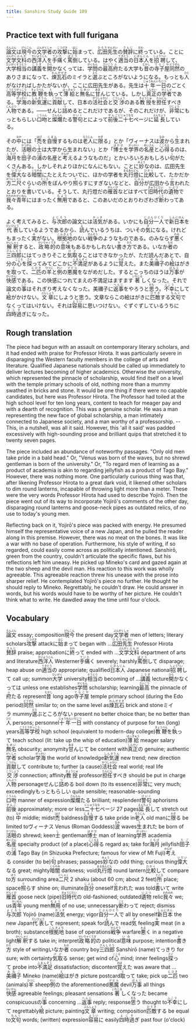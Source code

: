 ```yaml
---
title: Sanshiro Study Guide 109
---
```


## Practice text with full furigana

<p>
<ruby><rb>論文</rb><rt>ろんぶん</rt></ruby>は<ruby><rb>現今</rb><rt>げんこん</rt></ruby>の<ruby><rb>文学者</rb><rt>ぶんがくしゃ</rt></ruby>の<ruby><rb>攻撃</rb><rt>こうげき</rt></ruby>に<ruby><rb>始</rb><rt>はじ</rt></ruby>まって、<ruby><rb>広田</rb><rt>ひろた</rt></ruby><ruby><rb>先生</rb><rt>せんせい</rt></ruby>の<ruby><rb>賛辞</rb><rt>さんじ</rt></ruby>に<ruby><rb>終</rb><rt>おわ</rt></ruby>っている。ことに<ruby><rb>文学</rb><rt>ぶんがく</rt></ruby><ruby><rb>文科</rb><rt>ぶんか</rt></ruby>の<ruby><rb>西洋人</rb><rt>せいようじん</rt></ruby>を<ruby><rb>手痛</rb><rt>ていた</rt></ruby>く<ruby><rb>罵倒</rb><rt>ばとう</rt></ruby>している。はやく<ruby><rb>適当</rb><rt>てきとう</rt></ruby>の<ruby><rb>日本人</rb><rt>にほんじん</rt></ruby>を<ruby><rb>招聘</rb><rt>しょうへい</rt></ruby>して、<ruby><rb>大学</rb><rt>だいがく</rt></ruby><ruby><rb>相当</rb><rt>そうとう</rt></ruby>の<ruby><rb>講義</rb><rt>こうぎ</rt></ruby>を<ruby><rb>開</rb><rt>ひら</rt></ruby>かなくっては、<ruby><rb>学問</rb><rt>がくもん</rt></ruby>の<ruby><rb>最高</rb><rt>さいこう</rt></ruby><ruby><rb>府</rb><rt>ふ</rt></ruby>たる大学も<ruby><rb>昔</rb><rt>むかし</rt></ruby>の<ruby><rb>寺子屋</rb><rt>てらこや</rt></ruby><ruby><rb>同然</rb><rt>どうぜん</rt></ruby>のありさまになって、<ruby><rb>煉瓦石</rb><rt>れんがせき</rt></ruby>のミイラと<ruby><rb>選</rb><rt>えら</rt></ruby>ぶところがないようになる。もっとも<ruby><rb>人</rb><rt>ひと</rt></ruby>がなければしかたがないが、ここに広田先生がある。先生は<ruby><rb>十年</rb><rt>じゅうねん</rt></ruby><ruby><rb>一日</rb><rt>いちじつ</rt></ruby>のごとく<ruby><rb>高等学校</rb><rt>こうとうがっこう</rt></ruby>に<ruby><rb>教鞭</rb><rt>きょうべん</rt></ruby>を<ruby><rb>執</rb><rt>と</rt></ruby>って<ruby><rb>薄給</rb><rt>はっきゅう</rt></ruby>と<ruby><rb>無名</rb><rt>むめい</rt></ruby>に<ruby><rb>甘</rb><rt>あま</rt></ruby>んじている。しかし<ruby><rb>真正</rb><rt>しんせい</rt></ruby>の<ruby><rb>学者</rb><rt>がくしゃ</rt></ruby>である。<ruby><rb>学海</rb><rt>がっかい</rt></ruby>の<ruby><rb>新気運</rb><rt>しんきうん</rt></ruby>に<ruby><rb>貢献</rb><rt>こうけん</rt></ruby>して、日本の<ruby><rb>活社会</rb><rt>かつしゃかい</rt></ruby>と<ruby><rb>交渉</rb><rt>こうしょう</rt></ruby>のある<ruby><rb>教授</rb><rt>きょうじゅ</rt></ruby>を<ruby><rb>担任</rb><rt>たんにん</rt></ruby>すべき<ruby><rb>人物</rb><rt>じんぶつ</rt></ruby>である。――せんじ<ruby><rb>詰</rb><rt>つ</rt></ruby>めるとこれだけであるが、そのこれだけが、<ruby><rb>非常</rb><rt>ひじょう</rt></ruby>にもっともらしい<ruby><rb>口吻</rb><rt>こうふん</rt></ruby>と<ruby><rb>燦爛</rb><rt>さんらん</rt></ruby>たる<ruby><rb>警句</rb><rt>けいく</rt></ruby>とによって<ruby><rb>前後</rb><rt>ぜんご</rt></ruby><ruby><rb>二十七</rb><rt>にじゅうなな</rt></ruby>ページに<ruby><rb>延長</rb><rt>えんちょう</rt></ruby>している。
</p>

<p>
その<ruby><rb>中</rb><rt>なか</rt></ruby>には「<ruby><rb>禿</rb><rt>はげ</rt></ruby>を<ruby><rb>自慢</rb><rt>じまん</rt></ruby>するものは<ruby><rb>老人</rb><rt>ろうじん</rt></ruby>に<ruby><rb>限</rb><rt>かぎ</rt></ruby>る」とか「ヴィーナスは<ruby><rb>波</rb><rt>なみ</rt></ruby>から<ruby><rb>生</rb><rt>う</rt></ruby>まれたが、<ruby><rb>活眼</rb><rt>かつがん</rt></ruby>の<ruby><rb>士</rb><rt>し</rt></ruby>は大学から生まれない」とか「<ruby><rb>博士</rb><rt>はかせ</rt></ruby>を<ruby><rb>学界</rb><rt>がっかい</rt></ruby>の<ruby><rb>名産</rb><rt>めいさん</rt></ruby>と<ruby><rb>心得</rb><rt>こころえ</rt></ruby>るのは、<ruby><rb>海月</rb><rt>くらげ</rt></ruby>を<ruby><rb>田子</rb><rt>たご</rt></ruby>の<ruby><rb>浦</rb><rt>うら</rt></ruby>の名産と<ruby><rb>考</rb><rt>かんが</rt></ruby>えるようなものだ」とかいろいろおもしろい<ruby><rb>句</rb><rt>く</rt></ruby>がたくさんある。しかしそれよりほかになんにもない。ことに<ruby><rb>妙</rb><rt>みょう</rt></ruby>なのは、広田先生を<ruby><rb>偉大</rb><rt>いだい</rt></ruby>なる<ruby><rb>暗闇</rb><rt>くらやみ</rt></ruby>にたとえたついでに、ほかの学者を<ruby><rb>丸行燈</rb><rt>まるあんどん</rt></ruby>に<ruby><rb>比較</rb><rt>ひかく</rt></ruby>して、たかだか<ruby><rb>方</rb><rt>ほう</rt></ruby><ruby><rb>二尺</rb><rt>にしゃく</rt></ruby>ぐらいの<ruby><rb>所</rb><rt>ところ</rt></ruby>をぼんやり<ruby><rb>照</rb><rt>て</rt></ruby>らすにすぎないなどと、<ruby><rb>自分</rb><rt>じぶん</rt></ruby>が広田から<ruby><rb>言</rb><rt>い</rt></ruby>われたとおりを<ruby><rb>書</rb><rt>か</rt></ruby>いている。そうして、丸行燈だの<ruby><rb>雁首</rb><rt>がんくび</rt></ruby>などはすべて<ruby><rb>旧時代</rb><rt>きゅうじだい</rt></ruby>の<ruby><rb>遺物</rb><rt>いぶつ</rt></ruby>で<ruby><rb>我々</rb><rt>われわれ</rt></ruby><ruby><rb>青年</rb><rt>せいねん</rt></ruby>にはまったく<ruby><rb>無用</rb><rt>むよう</rt></ruby>であると、このあいだのとおりわざわざ<ruby><rb>断</rb><rt>こと</rt></ruby>わってある。
</p>

<p>
よく考えてみると、<ruby><rb>与次郎</rb><rt>よじろう</rt></ruby>の論文には<ruby><rb>活気</rb><rt>かっき</rt></ruby>がある。いかにも<ruby><rb>自分</rb><rt>じぶん</rt></ruby><ruby><rb>一人</rb><rt>ひとり</rt></ruby>で<ruby><rb>新日本</rb><rt>しんにほん</rt></ruby>を<ruby><rb>代表</rb><rt>だいひょう</rt></ruby>しているようであるから、<ruby><rb>読</rb><rt>よ</rt></ruby>んでいるうちは、ついその<ruby><rb>気</rb><rt>き</rt></ruby>になる。けれどもまったく<ruby><rb>実</rb><rt>み</rt></ruby>がない。<ruby><rb>根拠地</rb><rt>こんきょち</rt></ruby>のない<ruby><rb>戦争</rb><rt>せんそう</rt></ruby>のようなものである。のみならず<ruby><rb>悪</rb><rt>わる</rt></ruby>く<ruby><rb>解釈</rb><rt>かいしゃく</rt></ruby>すると、<ruby><rb>政略的</rb><rt>せいりゃくてき</rt></ruby>の<ruby><rb>意味</rb><rt>いみ</rt></ruby>もあるかもしれない<ruby><rb>書</rb><rt>か</rt></ruby>き<ruby><rb>方</rb><rt>かた</rt></ruby>である。いなか<ruby><rb>者</rb><rt>もの</rt></ruby>の<ruby><rb>三四郎</rb><rt>さんしろう</rt></ruby>にはてっきりそこと<ruby><rb>気取</rb><rt>けど</rt></ruby>ることはできなかったが、ただ読んだあとで、自分の<ruby><rb>心</rb><rt>こころ</rt></ruby>を<ruby><rb>探</rb><rt>さぐ</rt></ruby>ってみてどこかに<ruby><rb>不満足</rb><rt>ふまんぞく</rt></ruby>があるように<ruby><rb>覚</rb><rt>おぼ</rt></ruby>えた。また<ruby><rb>美禰子</rb><rt>みねこ</rt></ruby>の<ruby><rb>絵</rb><rt>え</rt></ruby>はがきを<ruby><rb>取</rb><rt>と</rt></ruby>って、<ruby><rb>二匹</rb><rt>にひき</rt></ruby>の<ruby><rb>羊</rb><rt>ひつじ</rt></ruby>と<ruby><rb>例</rb><rt>れい</rt></ruby>の<ruby><rb>悪魔</rb><rt>デビル</rt></ruby>をながめだした。するとこっちのほうは<ruby><rb>万事</rb><rt>ばんじ</rt></ruby>が<ruby><rb>快感</rb><rt>かいかん</rt></ruby>である。この快感につれてまえの不満足はますます<ruby><rb>著</rb><rt>いちじる</rt></ruby>しくなった。それで論文の<ruby><rb>事</rb><rt>こと</rt></ruby>はそれぎり考えなくなった。美禰子に<ruby><rb>返事</rb><rt>へんじ</rt></ruby>をやろうと<ruby><rb>思</rb><rt>おも</rt></ruby>う。<ruby><rb>不幸</rb><rt>ふこう</rt></ruby>にして<ruby><rb>絵</rb><rt>え</rt></ruby>がかけない。<ruby><rb>文章</rb><rt>ぶんしょう</rt></ruby>にしようと思う。文章ならこの絵はがきに<ruby><rb>匹敵</rb><rt>ひてき</rt></ruby>する<ruby><rb>文句</rb><rt>もんく</rt></ruby>でなくってはいけない。それは<ruby><rb>容易</rb><rt>ようい</rt></ruby>に思いつけない。ぐずぐずしているうちに<ruby><rb>四時過</rb><rt>よじす</rt></ruby>ぎになった。
</p>


## Rough translation

The piece had begun with an assault on contemporary literary scholars, and it had ended with praise for Professor Hirota. It was particularly severe in disparaging the Western faculty members in the college of arts and literature. Qualified Japanese nationals should be called up immediately to deliver lectures becoming of higher academics. Otherwise the university, which represented the pinnacle of scholarship, would find itself on a level with the temple primary schools of old, nothing more than a mummy swathed in bricks and stone. It would be one thing if there were no capable candidates, but here was Professor Hirota. The Professor had toiled at the high school level for ten long years, content to teach for meager pay and with a dearth of recognition. This was a genuine scholar. He was a man representing the new face of global scholarship, a man intimately connected to Japanese society, and a man worthy of a professorship. -- This, in a nutshell, was all it said. However, this 'all it said' was padded excessively with high-sounding prose and brilliant quips that stretched it to twenty seven pages. 

The piece included an abundance of noteworthy passages. "Only old men take pride in a bald head." Or, "Venus was born of the waves, but no shrewd gentleman is born of the university." Or, "To regard men of learning as a product of academia is akin to regarding jellyfish as a product of Tago Bay." However, there was nothing more. One particularly curious thing was that, after likening Professor Hirota to a great dark void, it likened other scholars to dim round lanterns, incapable of throwing light more than a meter. These were the very words Professor Hirota had used to describe Yojirō. Then the piece went out of its way to incorporate Yojirō's comments of the other day, disparaging round lanterns and goose-neck pipes as outdated relics, of no use to today's young men.

Reflecting back on it, Yojirō's piece was packed with energy. He presumed himself the representative voice of a new Japan, and he pulled the reader along in this premise. However, there was no meat on the bones. It was like a war with no base of operation. Furthermore, his style of writing, if so regarded, could easily come across as politically intentioned. Sanshirō, green from the country, couldn't articulate the specific flaws, but his reflections left him uneasy. He picked up Mineko's card and gazed again at the two sheep and the devil man. His reaction to this work was wholly agreeable. This agreeable reaction threw his unease with the prose into sharper relief. He contemplated Yojirō's piece no further. He thought he should reply to Mineko. Regrettably, he couldn't draw. He could answer in words, but his words would have to be worthy of her picture. He couldn't think what to write. He dawdled away the time until four o'clock.      


## Vocabulary

<p>
<span class="vocabstudy"><ruby><rb>論文</rb><rt>ろんぶん</rt></ruby>&nbsp;essay; composition</span><span class="vocabstudy"><ruby><rb>現今</rb><rt>げんこん</rt></ruby>&nbsp;the present day</span><span class="vocabstudy"><ruby><rb>文学者</rb><rt>ぶんがくしゃ</rt></ruby>&nbsp;men of letters; literary scholars</span><span class="vocabstudy"><ruby><rb>攻撃</rb><rt>こうげき</rt></ruby>&nbsp;attack</span><span class="vocabstudy">に<ruby><rb>始</rb><rt>はじ</rt></ruby>まって&nbsp;began with ...</span><span class="vocabstudy"><ruby><rb>広田</rb><rt>ひろた</rt></ruby><ruby><rb>先生</rb><rt>せんせい</rt></ruby>&nbsp;Professor Hirota</span><span class="vocabstudy"><ruby><rb>賛辞</rb><rt>さんじ</rt></ruby>&nbsp;praise; approbation</span><span class="vocabstudy">に<ruby><rb>終</rb><rt>おわ</rt></ruby>って&nbsp;ended with ...</span><span class="vocabstudy"><ruby><rb>文学</rb><rt>ぶんがく</rt></ruby><ruby><rb>文科</rb><rt>ぶんか</rt></ruby>&nbsp;department of arts and literature</span><span class="vocabstudy"><ruby><rb>西洋人</rb><rt>せいようじん</rt></ruby>&nbsp;Westerner</span><span class="vocabstudy"><ruby><rb>手痛</rb><rt>ていた</rt></ruby>く&nbsp;severely; harshly</span><span class="vocabstudy"><ruby><rb>罵倒</rb><rt>ばとう</rt></ruby>して&nbsp;disparage; heap abuse on</span><span class="vocabstudy"><ruby><rb>適当</rb><rt>てきとう</rt></ruby>の&nbsp;appropriate; qualified</span><span class="vocabstudy"><ruby><rb>日本人</rb><rt>にほんじん</rt></ruby>&nbsp;Japanese national</span><span class="vocabstudy"><ruby><rb>招聘</rb><rt>しょうへい</rt></ruby>して&nbsp;call up; summon</span><span class="vocabstudy"><ruby><rb>大学</rb><rt>だいがく</rt></ruby>&nbsp;university</span><span class="vocabstudy"><ruby><rb>相当</rb><rt>そうとう</rt></ruby>の&nbsp;becoming of ...</span><span class="vocabstudy"><ruby><rb>講義</rb><rt>こうぎ</rt></ruby>&nbsp;lecture</span><span class="vocabstudy"><ruby><rb>開</rb><rt>ひら</rt></ruby>かなくっては&nbsp;unless one establishes</span><span class="vocabstudy"><ruby><rb>学問</rb><rt>がくもん</rt></ruby>&nbsp;scholarship; learning</span><span class="vocabstudy"><ruby><rb>最高</rb><rt>さいこう</rt></ruby>&nbsp;the pinnacle of</span><span class="vocabstudy"><ruby><rb>府</rb><rt>ふ</rt></ruby>たる&nbsp;represent</span><span class="vocabstudy"><ruby><rb>昔</rb><rt>むかし</rt></ruby>&nbsp;long ago</span><span class="vocabstudy"><ruby><rb>寺子屋</rb><rt>てらこや</rt></ruby>&nbsp;temple primary school (during the Edo period)</span><span class="vocabstudy"><ruby><rb>同然</rb><rt>どうぜん</rt></ruby>&nbsp;similar to; on the same level as</span><span class="vocabstudy"><ruby><rb>煉瓦石</rb><rt>れんがせき</rt></ruby>&nbsp;brick and stone</span><span class="vocabstudy">ミイラ&nbsp;mummy</span><span class="vocabstudy"><ruby><rb>選</rb><rt>えら</rt></ruby>ぶところがない&nbsp;present no better choice than; be no better than</span><span class="vocabstudy"><ruby><rb>人</rb><rt>ひと</rt></ruby>&nbsp;persons; personnel</span><span class="vocabstudy"><ruby><rb>十年</rb><rt>じゅうねん</rt></ruby><ruby><rb>一日</rb><rt>いちじつ</rt></ruby>&nbsp;with constancy of purpose for ten (long) years</span><span class="vocabstudy"><ruby><rb>高等学校</rb><rt>こうとうがっこう</rt></ruby>&nbsp;high school (equivalent to modern-day college)</span><span class="vocabstudy"><ruby><rb>教鞭</rb><rt>きょうべん</rt></ruby>を<ruby><rb>執</rb><rt>と</rt></ruby>って&nbsp;teach school (lit: take up the whip of education)</span><span class="vocabstudy"><ruby><rb>薄給</rb><rt>はっきゅう</rt></ruby>&nbsp;meager salary</span><span class="vocabstudy"><ruby><rb>無名</rb><rt>むめい</rt></ruby>&nbsp;obscurity; anonymity</span><span class="vocabstudy"><ruby><rb>甘</rb><rt>あま</rt></ruby>んじて&nbsp;be content with</span><span class="vocabstudy"><ruby><rb>真正</rb><rt>しんせい</rt></ruby>の&nbsp;genuine; authentic</span><span class="vocabstudy"><ruby><rb>学者</rb><rt>がくしゃ</rt></ruby>&nbsp;scholar</span><span class="vocabstudy"><ruby><rb>学海</rb><rt>がっかい</rt></ruby>&nbsp;the world of knowledge</span><span class="vocabstudy"><ruby><rb>新気運</rb><rt>しんきうん</rt></ruby>&nbsp;new trend; new direction</span><span class="vocabstudy"><ruby><rb>貢献</rb><rt>こうけん</rt></ruby>して&nbsp;contribute to; further (a cause)</span><span class="vocabstudy"><ruby><rb>活社会</rb><rt>かつしゃかい</rt></ruby>&nbsp;real world; real life</span><span class="vocabstudy"><ruby><rb>交渉</rb><rt>こうしょう</rt></ruby>&nbsp;connection; affinity</span><span class="vocabstudy"><ruby><rb>教授</rb><rt>きょうじゅ</rt></ruby>&nbsp;professor</span><span class="vocabstudy"><ruby><rb>担任</rb><rt>たんにん</rt></ruby>すべき&nbsp;should be put in charge</span><span class="vocabstudy"><ruby><rb>人物</rb><rt>じんぶつ</rt></ruby>&nbsp;personage</span><span class="vocabstudy">せんじ<ruby><rb>詰</rb><rt>つ</rt></ruby>める&nbsp;boil down (to its essence)</span><span class="vocabstudy"><ruby><rb>非常</rb><rt>ひじょう</rt></ruby>に&nbsp;very much; exceedingly</span><span class="vocabstudy">もっともらしい&nbsp;quite sensible; reasonable-sounding</span><span class="vocabstudy"><ruby><rb>口吻</rb><rt>こうふん</rt></ruby>&nbsp;manner of expression</span><span class="vocabstudy"><ruby><rb>燦爛</rb><rt>さんらん</rt></ruby>たる&nbsp;brilliant; resplendent</span><span class="vocabstudy"><ruby><rb>警句</rb><rt>けいく</rt></ruby>&nbsp;aphorisms</span><span class="vocabstudy"><ruby><rb>前後</rb><rt>ぜんご</rt></ruby>&nbsp;approximately; more or less</span><span class="vocabstudy"><ruby><rb>二十七</rb><rt>にじゅうなな</rt></ruby>ページ&nbsp;27 pages</span><span class="vocabstudy"><ruby><rb>延長</rb><rt>えんちょう</rt></ruby>して&nbsp;stretch out (to)</span>
<span class="vocabstudy"><ruby><rb>中</rb><rt>なか</rt></ruby>&nbsp;middle; midst</span><span class="vocabstudy"><ruby><rb>禿</rb><rt>はげ</rt></ruby>&nbsp;baldness</span><span class="vocabstudy"><ruby><rb>自慢</rb><rt>じまん</rt></ruby>する&nbsp;take pride in</span><span class="vocabstudy"><ruby><rb>老人</rb><rt>ろうじん</rt></ruby>&nbsp;old man</span><span class="vocabstudy">に<ruby><rb>限</rb><rt>かぎ</rt></ruby>る&nbsp;be limited to</span><span class="vocabstudy">ヴィーナス&nbsp;Venus (Roman Goddess)</span><span class="vocabstudy"><ruby><rb>波</rb><rt>なみ</rt></ruby>&nbsp;waves</span><span class="vocabstudy"><ruby><rb>生</rb><rt>う</rt></ruby>まれた&nbsp;be born of</span><span class="vocabstudy"><ruby><rb>活眼</rb><rt>かつがん</rt></ruby>の&nbsp;shrewd; keen</span><span class="vocabstudy"><ruby><rb>士</rb><rt>し</rt></ruby>&nbsp;gentleman</span><span class="vocabstudy"><ruby><rb>博士</rb><rt>はかせ</rt></ruby>&nbsp;man of learning</span><span class="vocabstudy"><ruby><rb>学界</rb><rt>がっかい</rt></ruby>&nbsp;academia</span><span class="vocabstudy"><ruby><rb>名産</rb><rt>めいさん</rt></ruby>&nbsp;specialty product (of a place)</span><span class="vocabstudy"><ruby><rb>心得</rb><rt>こころえ</rt></ruby>る&nbsp;regard as; take for</span><span class="vocabstudy"><ruby><rb>海月</rb><rt>くらげ</rt></ruby>&nbsp;jellyfish</span><span class="vocabstudy"><ruby><rb>田子</rb><rt>たご</rt></ruby>の<ruby><rb>浦</rb><rt>うら</rt></ruby>&nbsp;Tago Bay (in Shizuoka Prefecture; famous for view of Mt Fuji)</span><span class="vocabstudy"><ruby><rb>考</rb><rt>かんが</rt></ruby>える&nbsp;consider (to be)</span><span class="vocabstudy"><ruby><rb>句</rb><rt>く</rt></ruby>&nbsp;phrases; passages</span><span class="vocabstudy"><ruby><rb>妙</rb><rt>みょう</rt></ruby>なの&nbsp;odd thing; curious thing</span><span class="vocabstudy"><ruby><rb>偉大</rb><rt>いだい</rt></ruby>なる&nbsp;great; mighty</span><span class="vocabstudy"><ruby><rb>暗闇</rb><rt>くらやみ</rt></ruby>&nbsp;darkness; void</span><span class="vocabstudy"><ruby><rb>丸行燈</rb><rt>まるあんどん</rt></ruby>&nbsp;round lantern</span><span class="vocabstudy"><ruby><rb>比較</rb><rt>ひかく</rt></ruby>して&nbsp;compare to</span><span class="vocabstudy"><ruby><rb>方</rb><rt>ほう</rt></ruby>&nbsp;surrounding area</span><span class="vocabstudy"><ruby><rb>二尺</rb><rt>にしゃく</rt></ruby>&nbsp;2 shaku (about 60 cm; about 2 feet)</span><span class="vocabstudy"><ruby><rb>所</rb><rt>ところ</rt></ruby>&nbsp;place; space</span><span class="vocabstudy"><ruby><rb>照</rb><rt>て</rt></ruby>らす&nbsp;shine on; illuminate</span><span class="vocabstudy"><ruby><rb>自分</rb><rt>じぶん</rt></ruby>&nbsp;oneself</span><span class="vocabstudy"><ruby><rb>言</rb><rt>い</rt></ruby>われた&nbsp;was told</span><span class="vocabstudy"><ruby><rb>書</rb><rt>か</rt></ruby>いて&nbsp;write</span><span class="vocabstudy"><ruby><rb>雁首</rb><rt>がんくび</rt></ruby>&nbsp;goose neck (pipe)</span><span class="vocabstudy"><ruby><rb>旧時代</rb><rt>きゅうじだい</rt></ruby>の&nbsp;old-fashioned; outdated</span><span class="vocabstudy"><ruby><rb>遺物</rb><rt>いぶつ</rt></ruby>&nbsp;relic</span><span class="vocabstudy"><ruby><rb>我々</rb><rt>われわれ</rt></ruby>&nbsp;we; us</span><span class="vocabstudy"><ruby><rb>青年</rb><rt>せいねん</rt></ruby>&nbsp;young men</span><span class="vocabstudy"><ruby><rb>無用</rb><rt>むよう</rt></ruby>&nbsp;of no use; unnecessary</span><span class="vocabstudy"><ruby><rb>断</rb><rt>こと</rt></ruby>わって&nbsp;reject; dismiss</span>
<span class="vocabstudy"><ruby><rb>与次郎</rb><rt>よじろう</rt></ruby>&nbsp;Yojirō (name)</span><span class="vocabstudy"><ruby><rb>活気</rb><rt>かっき</rt></ruby>&nbsp;energy; vigor</span><span class="vocabstudy"><ruby><rb>自分</rb><rt>じぶん</rt></ruby><ruby><rb>一人</rb><rt>ひとり</rt></ruby>で&nbsp;all by oneself</span><span class="vocabstudy"><ruby><rb>新日本</rb><rt>しんにほん</rt></ruby>&nbsp;the new Japan</span><span class="vocabstudy"><ruby><rb>代表</rb><rt>だいひょう</rt></ruby>して&nbsp;represent; speak for</span><span class="vocabstudy"><ruby><rb>読</rb><rt>よ</rt></ruby>んで&nbsp;read</span><span class="vocabstudy"><ruby><rb>気</rb><rt>き</rt></ruby>&nbsp;feeling</span><span class="vocabstudy"><ruby><rb>実</rb><rt>み</rt></ruby>&nbsp;meat (in a broth); substance</span><span class="vocabstudy"><ruby><rb>根拠地</rb><rt>こんきょち</rt></ruby>&nbsp;base of operations</span><span class="vocabstudy"><ruby><rb>戦争</rb><rt>せんそう</rt></ruby>&nbsp;warfare</span><span class="vocabstudy"><ruby><rb>悪</rb><rt>わる</rt></ruby>く&nbsp;in a negative light</span><span class="vocabstudy"><ruby><rb>解釈</rb><rt>かいしゃく</rt></ruby>する&nbsp;take in; interpret</span><span class="vocabstudy"><ruby><rb>政略的</rb><rt>せいりゃくてき</rt></ruby>の&nbsp;political</span><span class="vocabstudy"><ruby><rb>意味</rb><rt>いみ</rt></ruby>&nbsp;purpose; intention</span><span class="vocabstudy"><ruby><rb>書</rb><rt>か</rt></ruby>き<ruby><rb>方</rb><rt>かた</rt></ruby>&nbsp;style of writing</span><span class="vocabstudy">いなか<ruby><rb>者</rb><rt>もの</rt></ruby>&nbsp;country boy</span><span class="vocabstudy"><ruby><rb>三四郎</rb><rt>さんしろう</rt></ruby>&nbsp;Sanshirō (name)</span><span class="vocabstudy">てっきり&nbsp;for sure; with certainty</span><span class="vocabstudy"><ruby><rb>気取</rb><rt>けど</rt></ruby>る&nbsp;sense; get wind of</span><span class="vocabstudy"><ruby><rb>心</rb><rt>こころ</rt></ruby>&nbsp;mind; inner feelings</span><span class="vocabstudy"><ruby><rb>探</rb><rt>さぐ</rt></ruby>って&nbsp;probe into</span><span class="vocabstudy"><ruby><rb>不満足</rb><rt>ふまんぞく</rt></ruby>&nbsp;dissatisfaction; discontent</span><span class="vocabstudy"><ruby><rb>覚</rb><rt>おぼ</rt></ruby>えた&nbsp;was aware that ...</span><span class="vocabstudy"><ruby><rb>美禰子</rb><rt>みねこ</rt></ruby>&nbsp;Mineko (name)</span><span class="vocabstudy"><ruby><rb>絵</rb><rt>え</rt></ruby>はがき&nbsp;picture postcard</span><span class="vocabstudy"><ruby><rb>取</rb><rt>と</rt></ruby>って&nbsp;take; pick up</span><span class="vocabstudy"><ruby><rb>二匹</rb><rt>にひき</rt></ruby>&nbsp;two (animals)</span><span class="vocabstudy"><ruby><rb>羊</rb><rt>ひつじ</rt></ruby>&nbsp;sheep</span><span class="vocabstudy"><ruby><rb>例</rb><rt>れい</rt></ruby>の&nbsp;the aforementioned</span><span class="vocabstudy"><ruby><rb>悪魔</rb><rt>デビル</rt></ruby>&nbsp;devil</span><span class="vocabstudy"><ruby><rb>万事</rb><rt>ばんじ</rt></ruby>&nbsp;all things</span><span class="vocabstudy"><ruby><rb>快感</rb><rt>かいかん</rt></ruby>&nbsp;agreeable feelings; pleasant sensations</span><span class="vocabstudy"><ruby><rb>著</rb><rt>いちじる</rt></ruby>しくなった&nbsp;became conspicuous</span><span class="vocabstudy">の<ruby><rb>事</rb><rt>こと</rt></ruby>&nbsp;concerning ...</span><span class="vocabstudy"><ruby><rb>返事</rb><rt>へんじ</rt></ruby>&nbsp;reply; response</span><span class="vocabstudy"><ruby><rb>思</rb><rt>おも</rt></ruby>う&nbsp;thought to</span><span class="vocabstudy"><ruby><rb>不幸</rb><rt>ふこう</rt></ruby>にして&nbsp;regrettably</span><span class="vocabstudy"><ruby><rb>絵</rb><rt>え</rt></ruby>&nbsp;picture; painting</span><span class="vocabstudy"><ruby><rb>文章</rb><rt>ぶんしょう</rt></ruby>&nbsp;writing; composition</span><span class="vocabstudy"><ruby><rb>匹敵</rb><rt>ひてき</rt></ruby>する&nbsp;be equal to</span><span class="vocabstudy"><ruby><rb>文句</rb><rt>もんく</rt></ruby>&nbsp;words; (written) expression</span><span class="vocabstudy"><ruby><rb>容易</rb><rt>ようい</rt></ruby>に&nbsp;easily</span><span class="vocabstudy"><ruby><rb>四時過</rb><rt>よじす</rt></ruby>ぎ&nbsp;past four (o'clock)</span>
</p>
